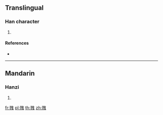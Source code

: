 {{character info/new}}
==Translingual==

===Han character===
{{Han char|rn=172|rad=隹|as=11|sn=19|four=10214|canj=SHOG}}

# {{defn|Han|sort=隹11}}

====References====
* {{Han ref|kx=1369.100|dkj=42134|dj=1875.090|hdz=64110.100|uh=96E1|ud=38625|bh=F379|bd=62329}}

----

==Mandarin==

===Hanzi===
{{cmn-hanzi|pin=[[liù]] ([[liu4]])|wg=liu<sup>4</sup>}}

# {{defn|lang=cmn|sort=隹11}}

[[fr:雡]]
[[pl:雡]]
[[th:雡]]
[[zh:雡]]